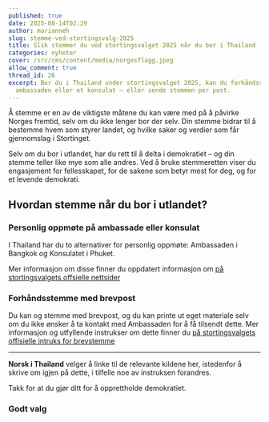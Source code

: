 ```yaml
---
published: true
date: 2025-08-14T02:29
author: marianneh
slug: stemme-ved-stortingsvalg-2025
title: Slik stemmer du ved stortingsvalget 2025 når du bor i Thailand
categories: nyheter
cover: /src/cms/content/media/norgesflagg.jpeg
allow_comment: true
thread_id: 26
excerpt: Bor du i Thailand under stortingsvalget 2025, kan du forhåndsstemme på
  ambassaden eller et konsulat – eller sende stemmen per post.
---
```

Å stemme er en av de viktigste måtene du kan være med på å påvirke Norges fremtid, selv om du ikke lenger bor der selv. 
Din stemme bidrar til å bestemme hvem som styrer landet, og hvilke saker og verdier som får gjennomslag i Stortinget. 

Selv om du bor i utlandet, har du rett til å delta i demokratiet – og din stemme teller like mye som alle andres. Ved å bruke stemmeretten viser du engasjement for fellesskapet, for de sakene som betyr mest for deg, og for et levende demokrati.

## Hvordan stemme når du bor i utlandet?

### Personlig oppmøte på ambassade eller konsulat

I Thailand har du to alternativer for personlig oppmøte:
Ambassaden i Bangkok og Konsulatet i Phuket. 

Mer informasjon om disse finner du oppdatert informasjon om [på stortingsvalgets offsielle nettsider](https://www.valg.no/valglokaler/valglokaler2/stem-utenriks/?cpid=820)

### Forhåndsstemme med brevpost

Du kan og stemme med brevpost, og du kan printe ut eget materiale selv om du ikke ønsker å ta kontakt med Ambassaden for å få tilsendt dette. 
Mer informasjon og utfyllende instrukser om dette finner du [på stortingsvalgets offisielle intruks for brevstemme](https://www.valg.no/for-velgere/stortingsvalget-2025/stemme-i-utlandet/brevstemme/)


---

**Norsk i Thailand** velger å linke til de relevante kildene her, istedenfor å skrive om igjen på dette, i tilfelle noe av instruksen forandres.

Takk for at du gjør ditt for å opprettholde demokratiet.

### Godt valg